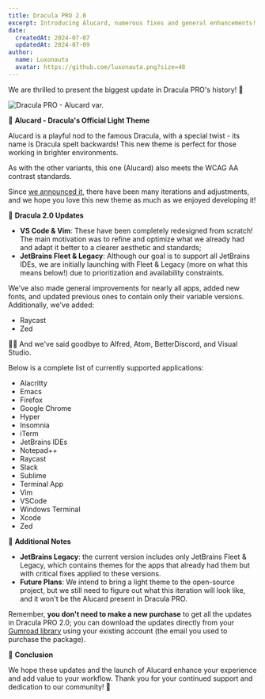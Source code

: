 ```yaml
---
title: Dracula PRO 2.0
excerpt: Introducing Alucard, numerous fixes and general enhancements!
date:
  createdAt: 2024-07-07
  updatedAt: 2024-07-09
author:
  name: Luxonauta
  avatar: https://github.com/luxonauta.png?size=48
---
```


We are thrilled to present the biggest update in Dracula PRO's history! 🤯

![Dracula PRO - Alucard var.](/images/blog/dracula-pro-2.0-our-first-light-theme-a.jpeg)

🌄 **Alucard - Dracula's Official Light Theme**

Alucard is a playful nod to the famous Dracula, with a special twist - its name is Dracula spelt backwards! This new theme is perfect for those working in brighter environments.

As with the other variants, this one (Alucard) also meets the WCAG AA contrast standards.

Since [we announced it](/blog/get-ready-for-dracula-light-mode), there have been many iterations and adjustments, and we hope you love this new theme as much as we enjoyed developing it!

🦇 **Dracula 2.0 Updates**

- **VS Code & Vim**: These have been completely redesigned from scratch! The main motivation was to refine and optimize what we already had and adapt it better to a clearer aesthetic and standards;
- **JetBrains Fleet & Legacy**: Although our goal is to support all JetBrains IDEs, we are initially launching with Fleet & Legacy (more on what this means below!) due to prioritization and availability constraints.

We've also made general improvements for nearly all apps, added new fonts, and updated previous ones to contain only their variable versions. Additionally, we've added:

- Raycast
- Zed

👋🏻 And we've said goodbye to Alfred, Atom, BetterDiscord, and Visual Studio.

Below is a complete list of currently supported applications:

- Alacritty
- Emacs
- Firefox
- Google Chrome
- Hyper
- Insomnia
- iTerm
- JetBrains IDEs
- Notepad++
- Raycast
- Slack
- Sublime
- Terminal App
- Vim
- VSCode
- Windows Terminal
- Xcode
- Zed

📝 **Additional Notes**

- **JetBrains Legacy**: the current version includes only JetBrains Fleet & Legacy, which contains themes for the apps that already had them but with critical fixes applied to these versions.
- **Future Plans**: We intend to bring a light theme to the open-source project, but we still need to figure out what this iteration will look like, and it won't be the Alucard present in Dracula PRO.

Remember, **you don't need to make a new purchase** to get all the updates in Dracula PRO 2.0; you can download the updates directly from your [Gumroad library](https://app.gumroad.com/library) using your existing account (the email you used to purchase the package).

🏁 **Conclusion**

We hope these updates and the launch of Alucard enhance your experience and add value to your workflow. Thank you for your continued support and dedication to our community! 💜
